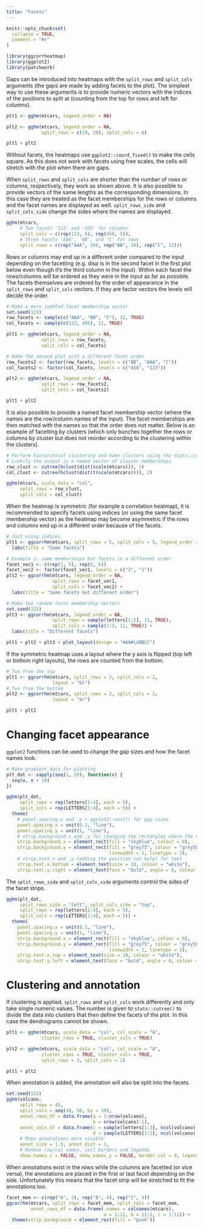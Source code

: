 ```yaml
---
title: "Facets"
---
```


```r
knitr::opts_chunk$set(
  collapse = TRUE,
  comment = "#>"
)
```

```r
library(ggcorrheatmap)
library(ggplot2)
library(patchwork)
```

Gaps can be introduced into heatmaps with the `split_rows` and `split_cols` arguments (the gaps are made by adding facets to the plot). The simplest way to use these arguments is to provide numeric vectors with the indices of the positions to split at (counting from the top for rows and left for columns).

```r
plt1 <- gghm(mtcars, legend_order = NA)

plt2 <- gghm(mtcars, legend_order = NA,
             split_rows = c(10, 20), split_cols = 6)

plt1 + plt2
```

Without facets, the heatmaps use `ggplot2::coord_fixed()` to make the cells square. As this does not work with facets using free scales, the cells will stretch with the plot when there are gaps.

When `split_rows` and `split_cols` are shorter than the number of rows or columns, respectively, they work as shown above. It is also possible to provide vectors of the same lengths as the corresponding dimensions. In this case they are treated as the facet memberships for the rows or columns and the facet names are displayed as well. `split_rows_side` and `split_cols_side` change the sides where the names are displayed.

```r
gghm(mtcars,
     # Two facets '123' and '456' for columns
     split_cols = c(rep(123, 6), rep(456, 5)),
     # Three facets 'AAA', 'BB', and 'C' for rows
     split_rows = c(rep("AAA", 10), rep("BB", 10), rep("C", 12)))
```

Rows or columns may end up in a different order compared to the input depending on the facetting (e.g. disp is in the second facet in the first plot below even though it's the third column in the input). Within each facet the rows/columns will be ordered as they were in the input as far as possible. The facets themselves are ordered by the order of appearance in the `split_rows` and `split_cols` vectors. If they are factor vectors the levels will decide the order.

```r
# Make a more jumbled facet membership vector
set.seed(123)
row_facets <- sample(c("AAA", "BB", "C"), 32, TRUE)
col_facets <- sample(c(123, 456), 11, TRUE)

plt1 <- gghm(mtcars, legend_order = NA,
             split_rows = row_facets,
             split_cols = col_facets)

# Make the second plot with a different facet order
row_facets2 <- factor(row_facets, levels = c("BB", "AAA", "C"))
col_facets2 <- factor(col_facets, levels = c("456", "123"))

plt2 <- gghm(mtcars, legend_order = NA,
             split_rows = row_facets2,
             split_cols = col_facets2)

plt1 + plt2
```

It is also possible to provide a named facet membership vector (where the names are the row/column names of the input). The facet memberships are then matched with the names so that the order does not matter. Below is an example of facetting by clusters (which only bunches together the rows or columns by cluster but does not reorder according to the clustering within the clusters).

```r
# Perform hierarchical clustering and make clusters using the stats::cutree() function
# Luckily the output is a named vector of cluster memberships
row_clust <- cutree(hclust(dist(scale(mtcars))), 3)
col_clust <- cutree(hclust(dist(t(scale(mtcars)))), 2)

gghm(mtcars, scale_data = "col",
     split_rows = row_clust,
     split_cols = col_clust)
```

When the heatmap is symmetric (for example a correlation heatmap), it is recommended to specify facets using indices (or using the same facet membership vector) as the heatmap may become asymmetric if the rows and columns end up in a different order because of the facets.

```r
# Just using indices
plt1 <- ggcorrhm(mtcars, split_rows = 5, split_cols = 5, legend_order = NA) +
  labs(title = "Same facets")

# Example 1: same memberships but facets in a different order
facet_vec1 <- c(rep(1, 5), rep(2, 6))
facet_vec2 <- factor(facet_vec1, levels = c("2", "1"))
plt2 <- ggcorrhm(mtcars, legend_order = NA,
                 split_rows = facet_vec1,
                 split_cols = facet_vec2) +
  labs(title = "Same facets but different order")

# Make two random facet membership vectors
set.seed(123)
plt3 <- ggcorrhm(mtcars, legend_order = NA,
                 split_rows = sample(letters[1:2], 11, TRUE),
                 split_cols = sample(1:2, 11, TRUE)) +
  labs(title = "Different facets")

plt1 + plt2 + plt3 + plot_layout(design = "#AA#\nBBCC")
```

If the symmetric heatmap uses a layout where the y axis is flipped (top left or bottom right layouts), the rows are counted from the bottom.

```r
# Two from the top
plt1 <- ggcorrhm(mtcars, split_rows = 2, split_cols = 2,
                 layout = "bl")
# Two from the bottom
plt2 <- ggcorrhm(mtcars, split_rows = 2, split_cols = 2,
                 layout = "br")

plt1 + plt2
```

# Changing facet appearance

`ggplot2` functions can be used to change the gap sizes and how the facet names look.

```r
# Make gradient data for plotting
plt_dat <- sapply(seq(1, 20), function(x) {
  seq(x, x + 19)
})

gghm(plt_dat,
     split_rows = rep(letters[1:4], each = 5),
     split_cols = rep(LETTERS[1:4], each = 5)) +
  theme(
    # panel.spacing.x and .y + ggplot2::unit() for gap sizes
    panel.spacing.x = unit(0.1, "line"),
    panel.spacing.y = unit(1, "line"),
    # strip.background.x and .y for changing the rectangles where the names are written
    strip.background.x = element_rect(fill = "skyblue", colour = 0),
    strip.background.y = element_rect(fill = "grey75", colour = "grey50",
                                      linewidth = 1, linetype = 3),
    # strip.text.x and .y (adding the position can help) for text
    strip.text.x.bottom = element_text(size = 10, colour = "white"),
    strip.text.y.right = element_text(face = "bold", angle = 0, colour = "grey25"))
```

The `split_rows_side` and `split_cols_side` arguments control the sides of the facet strips.

```r
gghm(plt_dat,
     split_rows_side = "left", split_cols_side = "top",
     split_rows = rep(letters[1:4], each = 5),
     split_cols = rep(LETTERS[1:4], each = 5)) +
  theme(
    panel.spacing.x = unit(0.1, "line"),
    panel.spacing.y = unit(1, "line"),
    strip.background.x = element_rect(fill = "skyblue", colour = 0),
    strip.background.y = element_rect(fill = "grey75", colour = "grey50",
                                      linewidth = 1, linetype = 3),
    strip.text.x.top = element_text(size = 10, colour = "white"),
    strip.text.y.left = element_text(face = "bold", angle = 0, colour = "grey25"))
```


# Clustering and annotation

If clustering is applied, `split_rows` and `split_cols` work differently and only take single numeric values. The number is given to `stats::cutree()` to divide the data into clusters that then define the facets of the plot. In this case the dendrograms cannot be shown.

```r
plt1 <- gghm(mtcars, scale_data = "col", col_scale = "A",
             cluster_rows = TRUE, cluster_cols = TRUE)

plt2 <- gghm(mtcars, scale_data = "col", col_scale = "A",
             cluster_rows = TRUE, cluster_cols = TRUE,
             split_rows = 3, split_cols = 2)

plt1 + plt2
```

When annotation is added, the annotation will also be split into the facets.

```r
set.seed(123)
gghm(volcano,
     split_rows = 45,
     split_cols = seq(10, 50, by = 10),
     annot_rows_df = data.frame(a = 1:nrow(volcano),
                                b = nrow(volcano):1),
     annot_cols_df = data.frame(c = sample(letters[1:3], ncol(volcano), TRUE),
                                d = sample(LETTERS[1:2], ncol(volcano), TRUE)),
     # Make annotations more visible
     annot_size = 1.5, annot_dist = 1,
     # Remove row/col names, cell borders and legends
     show_names_x = FALSE, show_names_y = FALSE, border_col = 0, legend_order = NA)
```

When annotations exist in the rows while the columns are facetted (or vice versa), the annotations are placed in the first or last facet depending on the side. Unfortunately this means that the facet strip will be stretched to fit the annotations too.

```r
facet_mem <- c(rep("A", 3), rep("B", 4), rep("C", 4))
ggcorrhm(mtcars, split_rows = facet_mem, split_cols = facet_mem,
         annot_rows_df = data.frame(.names = colnames(mtcars),
                                    a = 1:11, b = 11:1, c = 1:11)) +
  theme(strip.background = element_rect(fill = "pink"))
```



